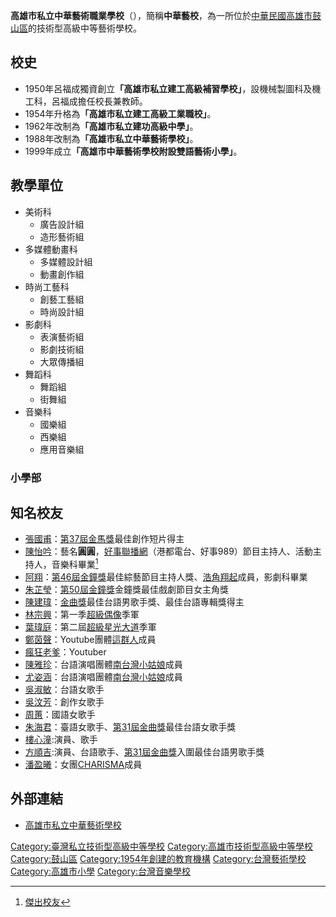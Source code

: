 {{Infobox School
| name = 高雄市私立中華藝術職業學校
| other_name = Chung-Hwa School of Arts
| image = 
| established = 1950年
| type = [[技術型高級中等學校|技術型高級中等學校]]
| district = {{ROC}}[[高雄市|高雄市]][[鼓山區|鼓山區]]
| principal = 吳梅嵩
| address = 804 高雄市鼓山區美術館路89號
| website = http://www.charts.kh.edu.tw/
| mapframe-zoom = 15
| number = 07-5549696
| fax = 07-5546749
| coordinates = {{Coord|22.6552782|120.2885734|display=inline,title}}
| pushpin_map = Taiwan Kaohsiung
| founder = 呂福成
}} 
'''高雄市私立中華藝術職業學校'''（{{Lang-en|Chung-Hwa School of Arts}}），簡稱'''中華藝校'''，為一所位於[[中華民國|中華民國]][[高雄市|高雄市]][[鼓山區|鼓山區]]的技術型高級中等藝術學校。

==校史==
*1950年呂福成獨資創立'''「高雄市私立建工高級補習學校」'''，設機械製圖科及機工科，呂福成擔任校長兼教師。
*1954年升格為'''「高雄市私立建工高級工業職校」'''。
*1962年改制為'''「高雄市私立建功高級中學」'''。
*1988年改制為'''「高雄市私立中華藝術學校」'''。 
*1999年成立'''「高雄市中華藝術學校附設雙語藝術小學」'''。

==教學單位==


* 美術科
** 廣告設計組
** 造形藝術組
* 多媒體動畫科
** 多媒體設計組
** 動畫創作組
* 時尚工藝科
** 創藝工藝組
** 時尚設計組
* 影劇科
** 表演藝術組
** 影劇技術組
**大眾傳播組
* 舞蹈科
** 舞蹈組
** 街舞組
* 音樂科
** 國樂組
** 西樂組
** 應用音樂組

=== 小學部 ===

== 知名校友 ==
*[[張國甫|張國甫]]：[[第37屆金馬獎|第37屆金馬獎]]最佳創作短片得主
*[[陳怡吟|陳怡吟]]：藝名'''圓圓'''，[[好事聯播網|好事聯播網]]（港都電台、好事989）節目主持人、活動主持人，音樂科畢業<ref>[http://www.charts.kh.edu.tw/研發推廣中心/good.htm 傑出校友]</ref>
*[[陳秉立|阿翔]]：[[第46屆金鐘獎|第46屆金鐘獎]]最佳綜藝節目主持人獎、[[浩角翔起|浩角翔起]]成員，影劇科畢業
*[[朱芷瑩|朱芷瑩]]：[[第50屆金鐘獎|第50屆金鐘獎]]金鐘獎最佳戲劇節目女主角獎
*[[陳建瑋|陳建瑋]]：[[金曲獎|金曲獎]]最佳台語男歌手獎、最佳台語專輯獎得主
*[[林宗興|林宗興]]：第一季[[超級偶像|超級偶像]]季軍
*[[葉瑋庭|葉瑋庭]]：第二屆[[超級星光大道|超級星光大道]]季軍
*[[鄭茵聲|鄭茵聲]]：Youtube團體[[這群人|這群人]]成員
*[[瘋狂老爹|瘋狂老爹]]：Youtuber
*[[陳雅珍|陳雅珍]]：台語演唱團體[[南台灣小姑娘|南台灣小姑娘]]成員
*[[尤姿涵|尤姿涵]]：台語演唱團體[[南台灣小姑娘|南台灣小姑娘]]成員
*[[吳淑敏|吳淑敏]]：台語女歌手
*[[吳汶芳|吳汶芳]]：創作女歌手
*[[周蕙|周蕙]]：國語女歌手
*[[朱海君|朱海君]]：臺語女歌手、[[第31屆金曲獎|第31屆金曲獎]]最佳台語女歌手獎
*[[樓心潼|樓心潼]]:演員、歌手
*[[方順吉|方順吉]]:演員、台語歌手、[[第31屆金曲獎|第31屆金曲獎]]入圍最佳台語男歌手獎
*[[潘盈曦|潘盈曦]]：女團[[CHARISMA|CHARISMA]]成員

==外部連結==
*[http://www.charts.kh.edu.tw/ 高雄市私立中華藝術學校] {{Wayback|url=http://www.charts.kh.edu.tw/ |date=20200914214625 }}

{{高雄市高級中等學校}}
{{臺灣藝術專門學校}}

[[Category:臺灣私立技術型高級中等學校|Category:臺灣私立技術型高級中等學校]]
[[Category:高雄市技術型高級中等學校|Category:高雄市技術型高級中等學校]]
[[Category:鼓山區|Category:鼓山區]]
[[Category:1954年創建的教育機構|Category:1954年創建的教育機構]]
[[Category:台灣藝術學校|Category:台灣藝術學校]]
[[Category:高雄市小學|Category:高雄市小學]]
[[Category:台灣音樂學校|Category:台灣音樂學校]]